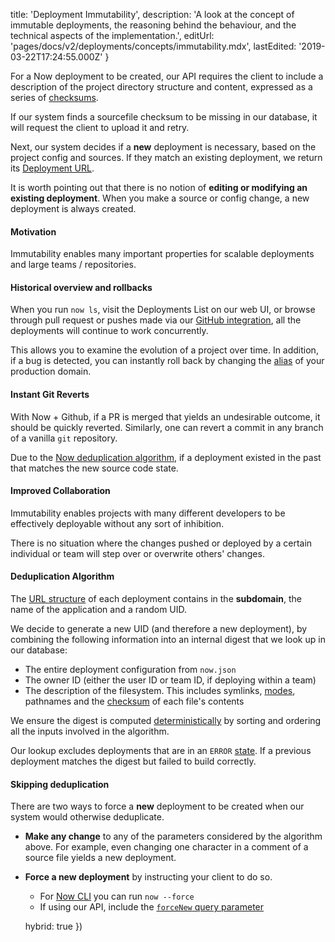 
  title: 'Deployment Immutability',
  description:
    'A look at the concept of immutable deployments, the reasoning behind the behaviour, and the technical aspects of the implementation.',
  editUrl: 'pages/docs/v2/deployments/concepts/immutability.mdx',
  lastEdited: '2019-03-22T17:24:55.000Z'
}

For a Now deployment to be created, our API requires the client to include a description of the project directory structure and content, expressed as a series of [checksums](https://en.wikipedia.org/wiki/Checksum).

If our system finds a sourcefile checksum to be missing in our database, it will request the client to upload it and retry.

Next, our system decides if a **new** deployment is necessary, based on the project config and sources. If they match an existing deployment, we return its [Deployment URL](/docs/v2/deployments/concepts/urls).

It is worth pointing out that there is no notion of **editing or modifying an existing deployment**. When you make a source or config change, a new deployment is always created.

#### Motivation

Immutability enables many important properties for scalable deployments and large teams / repositories.

#### Historical overview and rollbacks

When you run `now ls`, visit the Deployments List on our web UI, or browse through pull request or pushes made via our [GitHub integration](/docs/v2/integrations/now-for-github), all the deployments will continue to work concurrently.

This allows you to examine the evolution of a project over time. In addition, if a bug is detected, you can instantly roll back by changing the [alias](/docs/v2/domains-and-aliases/aliasing-a-deployment/) of your production domain.

#### Instant Git Reverts

With Now + Github, if a PR is merged that yields an undesirable outcome, it should be quickly reverted. Similarly, one can revert a commit in any branch of a vanilla `git` repository.

Due to the [Now deduplication algorithm](#deduplication-algorithm), if a deployment existed in the past that matches the new source code state.

#### Improved Collaboration

Immutability enables projects with many different developers to be effectively deployable without any sort of inhibition.

There is no situation where the changes pushed or deployed by a certain individual or team will step over or overwrite others' changes.

#### Deduplication Algorithm

The [URL structure](/docs/v2/deployments/concepts/urls) of each deployment contains in the **subdomain**, the name of the application and a random UID.

We decide to generate a new UID (and therefore a new deployment), by combining the following information into an internal digest that we look up in our database:

- The entire deployment configuration from `now.json`
- The owner ID (either the user ID or team ID, if deploying within a team)
- The description of the filesystem. This includes symlinks, [modes](<https://en.wikipedia.org/wiki/Modes_(Unix)>), pathnames and the [checksum](https://en.wikipedia.org/wiki/Checksum) of each file's contents

We ensure the digest is computed [deterministically](https://en.wikipedia.org/wiki/Deterministic_algorithm) by sorting and ordering all the inputs involved in the algorithm.

Our lookup excludes deployments that are in an `ERROR` [state](/docs/v2/deployments/concepts/lifecycle). If a previous deployment matches the digest but failed to build correctly.

#### Skipping deduplication

There are two ways to force a **new** deployment to be created when our system would otherwise deduplicate.

- **Make any change** to any of the parameters considered by the algorithm above. For example, even changing one character in a comment of a source file yields a new deployment.
- **Force a new deployment** by instructing your client to do so.
  - For [Now CLI](/docs/v2/getting-started/installation#now-cli) you can run `now --force`
  - If using our API, include the [`forceNew` query parameter](/docs/api/v2#endpoints/deployments/create-a-new-deployment)

  hybrid: true
})
